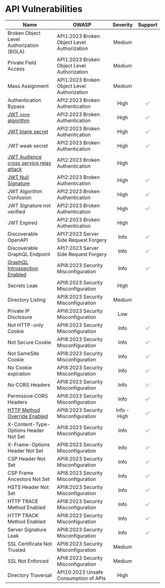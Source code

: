 # API Vulnerabilities

| Name                                                                                                  | OWASP                                       | Severity | Support   |
|-------------------------------------------------------------------------------------------------------|---------------------------------------------|:--------:|:---------:|
| Broken Object Level Authorization (BOLA)                                                              | API1:2023 Broken Object Level Authorization | Medium   | |
| Private Field Access                                                                                  | API1:2023 Broken Object Level Authorization | Medium   | |
| Mass Assignment                                                                                       | API1:2023 Broken Object Level Authorization | Medium   | |
| Authentication Bypass                                                                                 | API2:2023 Broken Authentication             | High     | ✅ |
| [JWT `none` algorithm](./vulnerabilities/broken-authentication/jwt-alg-none.mdx)                       | API2:2023 Broken Authentication             | High     | ✅ |
| [JWT blank secret](./vulnerabilities/broken-authentication/jwt-blank-secret.mdx)                       | API2:2023 Broken Authentication             | High     | ✅ |
| JWT weak secret                                                                                       | API2:2023 Broken Authentication             | High     | ✅ |
| [JWT Audience cross service relay attack](./vulnerabilities/broken-authentication/jwt-cross-service-relay-attack.mdx) | API2:2023 Broken Authentication             | High     | |
| [JWT Null Signature](./vulnerabilities/broken-authentication/jwt-null-signature.mdx)                   | API2:2023 Broken Authentication             | High     | ✅ |
| JWT Algorithm Confusion                                                                               | API2:2023 Broken Authentication             | High     | ✅ |
| JWT Signature not verified                                                                            | API2:2023 Broken Authentication             | High     | ✅ |
| JWT Expired                                                                                           | API2:2023 Broken Authentication             | High     | |
| Discoverable OpenAPI                                                                                  | API7:2023 Server Side Request Forgery       | Info     | ✅ |
| Discoverable GraphQL Endpoint                                                                         | API7:2023 Server Side Request Forgery       | Info     | ✅ |
| [GraphQL Introspection Enabled](./vulnerabilities/security-misconfiguration/graphql-introspection.mdx) | API8:2023 Security Misconfiguration         | Info     | ✅ |
| Secrets Leak                                                                                          | API8:2023 Security Misconfiguration         | High     | |
| Directory Listing                                                                                     | API8:2023 Security Misconfiguration         | Medium   | |
| Private IP Disclosure                                                                                 | API8:2023 Security Misconfiguration         | Low      | |
| Not HTTP-only Cookie                                                                                  | API8:2023 Security Misconfiguration         | Info     | ✅ |
| Not Secure Cookie                                                                                     | API8:2023 Security Misconfiguration         | Info     | ✅ |
| Not SameSite Cookie                                                                                   | API8:2023 Security Misconfiguration         | Info     | ✅ |
| No Cookie expiration                                                                                  | API8:2023 Security Misconfiguration         | Info     | ✅ |
| No CORS Headers                                                                                       | API8:2023 Security Misconfiguration         | Info     | ✅ |
| Permissive CORS Headers                                                                               | API8:2023 Security Misconfiguration         | Info     | ✅ |
| [HTTP Method Override Enabled](./vulnerabilities/security-misconfiguration/http-method-allow-override.mdx)  | API8:2023 Security Misconfiguration         | Info - High | ✅ | 
| X-Content-Type-Options Header Not Set                                                                 | API8:2023 Security Misconfiguration         | Info     | ✅ |
| X-Frame-Options Header Not Set                                                                        | API8:2023 Security Misconfiguration         | Info     | ✅ |
| CSP Header Not Set                                                                                    | API8:2023 Security Misconfiguration         | Info     | ✅ |
| CSP Frame Ancestors Not Set                                                                           | API8:2023 Security Misconfiguration         | Info     | ✅ |
| HSTS Header Not Set                                                                                   | API8:2023 Security Misconfiguration         | Info     | ✅ |
| HTTP TRACE Method Enabled                                                                             | API8:2023 Security Misconfiguration         | Info     | ✅ |
| HTTP TRACK Method Enabled                                                                             | API8:2023 Security Misconfiguration         | Info     | ✅ |
| Server Signature Leak                                                                                 | API8:2023 Security Misconfiguration         | Info     | ✅ |
| SSL Certificate Not Trusted                                                                           | API8:2023 Security Misconfiguration         | Medium   | |
| SSL Not Enforced                                                                                      | API8:2023 Security Misconfiguration         | Medium   | |
| Directory Traversal                                                                                   | API10:2023 Unsafe Consumption of APIs       | High     | |
